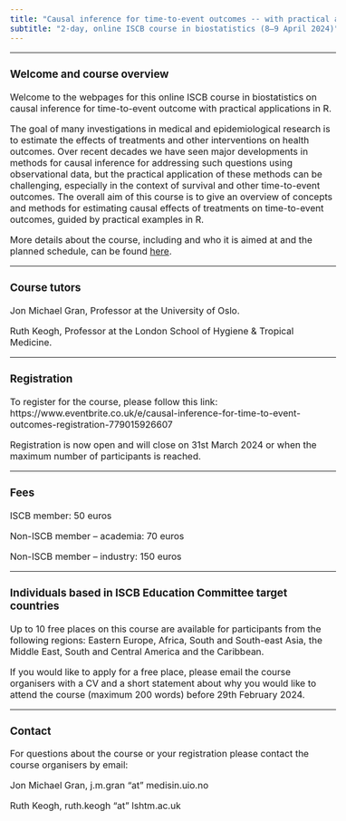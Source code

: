 ```yaml
---
title: "Causal inference for time-to-event outcomes -- with practical applications in R"
subtitle: "2-day, online ISCB course in biostatistics (8–9 April 2024)"
---
```


<style type="text/css">
  body{
  font-size: 12pt;
}
</style>

---

### Welcome and course overview

Welcome to the webpages for this online ISCB course in biostatistics on causal inference for time-to-event outcome with practical applications in R.

The goal of many investigations in medical and epidemiological research is to estimate the effects of treatments and other interventions on health outcomes. Over recent decades we have seen major developments in methods for causal inference for addressing such questions using observational data, but the practical application of these methods can be challenging, especially in the context of survival and other time-to-event outcomes. The overall aim of this course is to give an overview of concepts and methods for estimating causal effects of treatments on time-to-event outcomes, guided by practical examples in R.

More details about the course, including and who it is aimed at and the planned schedule, can be found [here](about.html).

---

### Course tutors

Jon Michael Gran, Professor at the University of Oslo.

Ruth Keogh, Professor at the London School of Hygiene & Tropical Medicine.

---

### Registration

To register for the course, please follow this link: https://www.eventbrite.co.uk/e/causal-inference-for-time-to-event-outcomes-registration-779015926607

Registration is now open and will close on 31st March 2024 or when the maximum number of participants is reached.

---

### Fees

ISCB member: 50 euros

Non-ISCB member – academia: 70 euros

Non-ISCB member – industry: 150 euros

---

### Individuals based in ISCB Education Committee target countries

Up to 10 free places on this course are available for participants from the following regions: Eastern Europe, Africa, South and South-east Asia, the Middle East, South and Central America and the Caribbean.

If you would like to apply for a free place, please email the course organisers with a CV and a short statement about why you would like to attend the course (maximum 200 words) before 29th February 2024. 

---

### Contact

For questions about the course or your registration please contact the course organisers by email:

Jon Michael Gran, j.m.gran "at" medisin.uio.no

Ruth Keogh, ruth.keogh "at" lshtm.ac.uk


</br>
